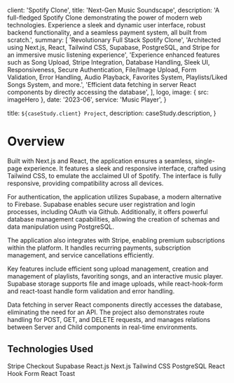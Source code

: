 
  client: 'Spotify Clone',
  title: 'Next-Gen Music Soundscape',
  description:
    'A full-fledged Spotify Clone demonstrating the power of modern web technologies. Experience a sleek and dynamic user interface, robust backend functionality, and a seamless payment system, all built from scratch.',
  summary: [
    'Revolutionary Full Stack Spotify Clone',
    'Architected using Next.js, React, Tailwind CSS, Supabase, PostgreSQL, and Stripe for an immersive music listening experience',
    'Experience enhanced features such as Song Upload, Stripe Integration, Database Handling, Sleek UI, Responsiveness, Secure Authentication, File/Image Upload, Form Validation, Error Handling, Audio Playback, Favorites System, Playlists/Liked Songs System, and more.',
    'Efficient data fetching in server React components by directly accessing the database',
  ],
  logo,
  image: { src: imageHero },
  date: '2023-06',
  service: 'Music Player',
}

  title: `${caseStudy.client} Project`,
  description: caseStudy.description,
}

<h1 className="text-3xl font-bold">Overview</h1>

<p className="py-6 text-lg">
  Built with Next.js and React, the application ensures a seamless, single-page
  experience. It features a sleek and responsive interface, crafted using
  Tailwind CSS, to emulate the acclaimed UI of Spotify. The interface is fully
  responsive, providing compatibility across all devices.
</p>
<p className="pb-6 text-lg">
  For authentication, the application utilizes Supabase, a modern alternative to
  Firebase. Supabase enables secure user registration and login processes,
  including OAuth via Github. Additionally, it offers powerful database
  management capabilities, allowing the creation of schemas and data
  manipulation using PostgreSQL.
</p>
<p className="pb-6 text-lg">
  The application also integrates with Stripe, enabling premium subscriptions
  within the platform. It handles recurring payments, subscription management,
  and service cancellations efficiently.
</p>
<p className="pb-6 text-lg">
  Key features include efficient song upload management, creation and management
  of playlists, favoriting songs, and an interactive music player. Supabase
  storage supports file and image uploads, while react-hook-form and react-toast
  handle form validation and error handling.
</p>
<p className="pb-6 text-lg">
  Data fetching in server React components directly accesses the database,
  eliminating the need for an API. The project also demonstrates route handling
  for POST, GET, and DELETE requests, and manages relations between Server and
  Child components in real-time environments.
</p>

<h2 className="pt-6 text-2xl font-bold">Technologies Used</h2>

<TagList>
  <TagListItem>Stripe Checkout</TagListItem>
  <TagListItem>Supabase</TagListItem>
  <TagListItem>React.js</TagListItem>
  <TagListItem>Next.js</TagListItem>
  <TagListItem>Tailwind CSS</TagListItem>
  <TagListItem>PostgreSQL</TagListItem>
  <TagListItem>React Hook Form</TagListItem>
  <TagListItem>React Toast</TagListItem>
</TagList>
